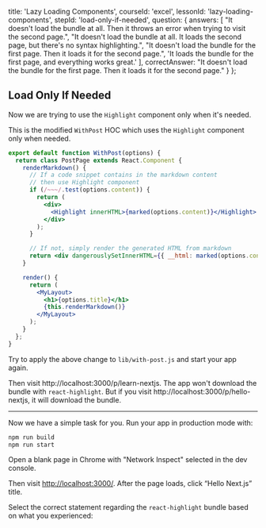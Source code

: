 
  title: 'Lazy Loading Components',
  courseId: 'excel',
  lessonId: 'lazy-loading-components',
  stepId: 'load-only-if-needed',
  question: {
    answers: [
      "It doesn't load the bundle at all. Then it throws an error when trying to visit the second page.",
      "It doesn't load the bundle at all. It loads the second page, but there's no syntax highlighting.",
      "It doesn't load the bundle for the first page. Then it loads it for the second page.",
      'It loads the bundle for the first page, and everything works great.'
    ],
    correctAnswer:
      "It doesn't load the bundle for the first page. Then it loads it for the second page."
  }
};

## Load Only If Needed

Now we are trying to use the `Highlight` component only when it's needed.

This is the modified `WithPost` HOC which uses the `Highlight` component only when needed.

```jsx
export default function WithPost(options) {
  return class PostPage extends React.Component {
    renderMarkdown() {
      // If a code snippet contains in the markdown content
      // then use Highlight component
      if (/~~~/.test(options.content)) {
        return (
          <div>
            <Highlight innerHTML>{marked(options.content)}</Highlight>
          </div>
        );
      }

      // If not, simply render the generated HTML from markdown
      return <div dangerouslySetInnerHTML={{ __html: marked(options.content) }} />;
    }

    render() {
      return (
        <MyLayout>
          <h1>{options.title}</h1>
          {this.renderMarkdown()}
        </MyLayout>
      );
    }
  };
}
```

Try to apply the above change to `lib/with-post.js` and start your app again.

Then visit http://localhost:3000/p/learn-nextjs. The app won't download the bundle with `react-highlight`.
But if you visit http://localhost:3000/p/hello-nextjs, it will download the bundle.

---

Now we have a simple task for you. Run your app in production mode with:

```bash
npm run build
npm run start
```

Open a blank page in Chrome with "Network Inspect" selected in the dev console.

Then visit <http://localhost:3000/>.
After the page loads, click “Hello Next.js” title.

Select the correct statement regarding the `react-highlight` bundle based on what you experienced:

